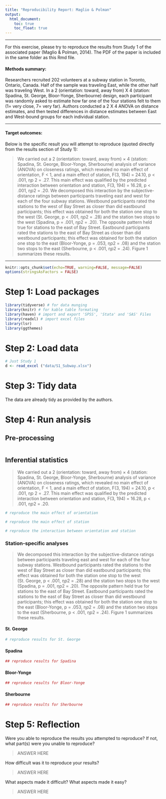 ```yaml
---
title: "Reproducibility Report: Maglio & Polman"
output:
  html_document:
    toc: true
    toc_float: true
---
```


-------

For this exercise, please try to reproduce the results from Study 1 of the associated paper (Maglio & Polman, 2014). The PDF of the paper is included in the same folder as this Rmd file. 

#### Methods summary: 

Researchers recruited 202 volunteers at a subway station in Toronto, Ontario, Canada. Half of the sample was traveling East, while the other half was traveling West. In a 2 (orientation: toward, away from) X 4 (station: Spadina, St. George, Bloor-Yonge, Sherbourne) design, each participant was randomly asked to estimate how far one of the four stations felt to them (1= very close, 7= very far). Authors conducted a 2 X 4 ANOVA on distance estimates, and then tested differences in distance estimates between East and West-bound groups for each individual station.

------

#### Target outcomes: 

Below is the specific result you will attempt to reproduce (quoted directly from the results section of Study 1):

> We carried out a 2 (orientation: toward, away from) × 4 (station: Spadina, St. George, Bloor-Yonge, Sherbourne) analysis of variance (ANOVA) on closeness ratings, which revealed no main effect of orientation, F < 1, and a main effect of station, F(3, 194) = 24.10, p < .001, ηp 2 = .27. This main effect was qualified by the predicted interaction between orientation and station, F(3, 194) = 16.28, p < .001, ηp2 = .20. We decomposed this interaction by the subjective-distance ratings between participants traveling east and west for each of the four subway stations. Westbound participants rated the stations to the west of Bay Street as closer than did eastbound participants; this effect was obtained for both the station one stop to the west (St. George, p < .001, ηp2 = .28) and the station two stops to the west (Spadina, p = .001, ηp2 = .20). The opposite pattern held true for stations to the east of Bay Street. Eastbound participants rated the stations to the east of Bay Street as closer than did westbound participants; this effect was obtained for both the station one stop to the east (Bloor-Yonge, p = .053, ηp2 = .08) and the station two stops to the east (Sherbourne, p < .001, ηp2 = .24). Figure 1 summarizes these results.

------

```r
knitr::opts_chunk$set(echo=TRUE, warning=FALSE, message=FALSE)
options(stringsAsFactors = FALSE)
```

# Step 1: Load packages

```r
library(tidyverse) # for data munging
library(knitr) # for kable table formating
library(haven) # import and export 'SPSS', 'Stata' and 'SAS' Files
library(readxl) # import excel files
library(lsr)
library(ggthemes)
```

# Step 2: Load data

```r
# Just Study 1
d <- read_excel ("data/S1_Subway.xlsx")
```

# Step 3: Tidy data
The data are already tidy as provided by the authors.

# Step 4: Run analysis

## Pre-processing
```r

```

## Inferential statistics

> We carried out a 2 (orientation: toward, away from) × 4 (station: Spadina, St. George, Bloor-Yonge, Sherbourne) analysis of variance (ANOVA) on closeness ratings, which revealed no main effect of orientation, F < 1, and a main effect of station, F(3, 194) = 24.10, p < .001, ηp 2 = .27. This main effect was qualified by the predicted interaction between orientation and station, F(3, 194) = 16.28, p < .001, ηp2 = .20. 

```r

# reproduce the main effect of orientation

# reproduce the main effect of station

# reproduce the interaction between orientation and station

```

### Station-specific analyses

> We decomposed this interaction by the subjective-distance ratings between participants traveling east and west for each of the four subway stations. Westbound participants rated the stations to the west of Bay Street as closer than did eastbound participants; this effect was obtained for both the station one stop to the west (St. George, p < .001, ηp2 = .28) and the station two stops to the west (Spadina, p = .001, ηp2 = .20). The opposite pattern held true for stations to the east of Bay Street. Eastbound participants rated the stations to the east of Bay Street as closer than did westbound participants; this effect was obtained for both the station one stop to the east (Bloor-Yonge, p = .053, ηp2 = .08) and the station two stops to the east (Sherbourne, p < .001, ηp2 = .24). Figure 1 summarizes these results.

#### St. George
```r
# reproduce results for St. George

```

#### Spadina
```r
## reproduce results for Spadina

```

#### Bloor-Yonge
```r
## reproduce results for Bloor-Yonge

```

#### Sherbourne
```r
## reproduce results for Sherbourne

```

# Step 5: Reflection

Were you able to reproduce the results you attempted to reproduce? If not, what part(s) were you unable to reproduce?

> ANSWER HERE

How difficult was it to reproduce your results? 

> ANSWER HERE

What aspects made it difficult? What aspects made it easy?

> ANSWER HERE


